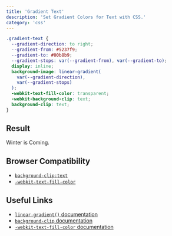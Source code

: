 ```yaml
---
title: 'Gradient Text'
description: 'Set Gradient Colors for Text with CSS.'
category: 'css'
---
```


```css {6-13}
.gradient-text {
  --gradient-direction: to right;
  --gradient-from: #5237f9;
  --gradient-to: #00b8b9;
  --gradient-stops: var(--gradient-from), var(--gradient-to);
  display: inline;
  background-image: linear-gradient(
    var(--gradient-direction),
    var(--gradient-stops)
  );
  -webkit-text-fill-color: transparent;
  -webkit-background-clip: text;
  background-clip: text;
}
```

## Result

<GradientText variant="winter" textSize="2xl">
  Winter is Coming.
</GradientText>

## Browser Compatibility

- [`background-clip:text`](https://caniuse.com/?search=Background-clip%3A%20text)
- [`-webkit-text-fill-color`](https://caniuse.com/?search=CSS%20property%3A%20-webkit-text-fill-color)

## Useful Links

- [`linear-gradient()` documentation](https://developer.mozilla.org/en-US/docs/Web/CSS/gradient/linear-gradient)
- [`background-clip` documentation](https://developer.mozilla.org/en-US/docs/Web/CSS/background-clip)
- [`-webkit-text-fill-color` documentation](https://developer.mozilla.org/en-US/docs/Web/CSS/-webkit-text-fill-color)
